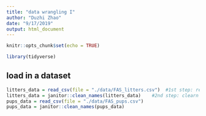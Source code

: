 ```yaml
---
title: "data wrangling I"
author: "Duzhi Zhao"
date: "9/17/2019"
output: html_document
---
```


```r
knitr::opts_chunk$set(echo = TRUE)

library(tidyverse)
```

## load in a dataset

```r
litters_data = read_csv(file = "./data/FAS_litters.csv")  #1st step: read in dataset
litters_data = janitor::clean_names(litters_data)    #2nd step: clearn column titles
pups_data = read_csv(file = "./data/FAS_pups.csv")
pups_data = janitor::clean_names(pups_data)
```

